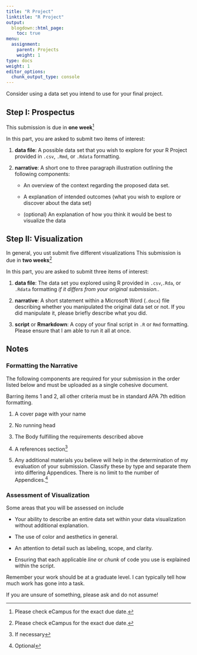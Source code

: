 ```yaml
---
title: "R Project"
linktitle: "R Project"
output:
  blogdown::html_page:
    toc: true
menu:
  assignment:
    parent: Projects
    weight: 1
type: docs
weight: 1
editor_options: 
  chunk_output_type: console
---
```


Consider using a data set you intend to use for your final project. 

## Step I: Prospectus

This submission is due in **one week**^[Please check eCampus for the exact due date.] 

In this part, you are asked to submit two items of interest:

1. **data file**: A possible data set that you wish to explore for your R Project provided in `.csv`, `.Rmd`, or `.Rdata` formatting. 

2. **narrative**: A short one to three paragraph illustration outlining the following components:

    + An overview of the context regarding the proposed data set.

    + A explanation of intended outcomes (what you wish to explore or discover about the data set)

    + (optional) An explanation of how you think it would be best to visualize the data

## Step II: Visualization

In general, you ust submit five different visualizations 
This submission is due in **two weeks**^[Please check eCampus for the exact due date.] 

In this part, you are asked to submit three items of interest:

1. **data file**: The data set you explored using R provided in `.csv`,`.Rda`, or `.Rdata` formatting *if it differs from your original submission.*.  

2. **narrative**: A short statement within a Microsoft Word (`.docx`) file describing whether you manipulated the original data set or not. If you did manipulate it, please briefly describe what you did.  

3. **script** or **Rmarkdown**: A copy of your final script in `.R` or `Rmd` formatting. Please ensure that I am able to run it all at once.

## Notes

### Formatting the Narrative

The following components are required for your submission in the order listed below and must be uploaded as a single cohesive document. 

Barring items 1 and 2, all other criteria must be in standard APA 7th edition formatting.

1. A cover page with your name

2. No running head

3. The Body fulfilling the requirements described above

4. A references section^[If necessary]

5. Any additional materials you believe will help in the determination of my evaluation of your submission. Classify these by type and separate them into differing Appendices. There is no limit to the number of Appendices.^[Optional] 


### Assessment of Visualization

Some areas that you will be assessed on include

+ Your ability to describe an entire data set within your data visualization without additional explanation.

+ The use of color and aesthetics in general. 

+ An attention to detail such as labeling, scope, and clarity.

+ Ensuring that each applicable *line* or *chunk* of code you use is explained within the script.

Remember your work should be at a graduate level. I can typically tell how much work has gone into a task. 

If you are unsure of something, please ask and do not assume!


